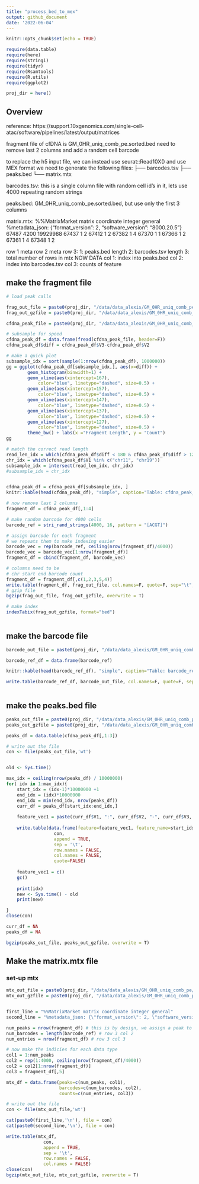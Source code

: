 ```yaml
---
title: "process_bed_to_mex"
output: github_document
date: '2022-06-04'
---
```


```r
knitr::opts_chunk$set(echo = TRUE)

require(data.table)
require(here)
require(stringi)
require(tidyr)
require(Rsamtools)
require(R.utils)
require(ggplot2)

proj_dir = here()

```

## Overview

reference: https://support.10xgenomics.com/single-cell-atac/software/pipelines/latest/output/matrices


fragment file of cfDNA is GM_0HR_uniq_comb_pe.sorted.bed
need to remove last 2 columns and add a random cell barcode

to replace the h5 input  file, we can instead use seurat::Read10X() and use MEX format
we need to generate the following files:
├── barcodes.tsv
├── peaks.bed
└── matrix.mtx

barcodes.tsv: this is a single column file with random cell id's in it, lets use 4000 repeating random strings

peaks.bed: GM_0HR_uniq_comb_pe.sorted.bed, but use only the first 3 columns

matrix.mtx: 
%%MatrixMarket matrix coordinate integer general
%metadata_json: {"format_version": 2, "software_version": "8000.20.5"}
67487 4200 19929988
67437 1 2
67412 1 2
67382 1 4
67370 1 1
67366 1 2
67361 1 4
67348 1 2

row 1 meta
row 2 meta
row 3: 1: peaks.bed length 2: barcodes.tsv length 3: total number of rows in mtx
NOW DATA
col 1: index into peaks.bed
col 2: index into barcodes.tsv
col 3: counts of feature


## make the fragment file

```r

# load peak calls

frag_out_file = paste0(proj_dir, "/data/data_alexis/GM_0HR_uniq_comb_pe_fragments.tsv")
frag_out_gzfile = paste0(proj_dir, "/data/data_alexis/GM_0HR_uniq_comb_pe_fragments.tsv.gz")

cfdna_peak_file = paste0(proj_dir, "/data/data_alexis/GM_0HR_uniq_comb_pe.sorted.bed")

# subsample for speed
cfdna_peak_df = data.frame(fread(cfdna_peak_file, header=F))
cfdna_peak_df$diff = cfdna_peak_df$V3-cfdna_peak_df$V2

# make a quick plot
subsample_idx = sort(sample(1:nrow(cfdna_peak_df), 1000000))
gg = ggplot(cfdna_peak_df[subsample_idx,], aes(x=diff)) + 
        geom_histogram(binwidth=1) +
        geom_vline(aes(xintercept=167),
            color="blue", linetype="dashed", size=0.5) +
        geom_vline(aes(xintercept=157),
            color="blue", linetype="dashed", size=0.5) +
        geom_vline(aes(xintercept=147),
            color="blue", linetype="dashed", size=0.5) +
        geom_vline(aes(xintercept=137),
            color="blue", linetype="dashed", size=0.5) +
        geom_vline(aes(xintercept=127),
            color="blue", linetype="dashed", size=0.5) +
        theme_bw() + labs(x ="Fragment Length", y = "Count") 
gg

# match the correct read length
read_len_idx = which(cfdna_peak_df$diff < 180 & cfdna_peak_df$diff > 120)
chr_idx = which(cfdna_peak_df$V1 %in% c("chr11", "chr19"))
subsample_idx = intersect(read_len_idx, chr_idx)
#subsample_idx = chr_idx


cfdna_peak_df = cfdna_peak_df[subsample_idx, ]
knitr::kable(head(cfdna_peak_df), "simple", caption="Table: cfdna_peak_df")

# now remove last 2 columns 
fragment_df = cfdna_peak_df[,1:4]

# make random barcode for 4000 cells
barcode_ref = stri_rand_strings(4000, 16, pattern = "[ACGT]")

# assign barcode for each fragment
# we repeats them to make indexing easier
barcode_vec = rep(barcode_ref, ceiling(nrow(fragment_df)/4000))
barcode_vec = barcode_vec[1:nrow(fragment_df)]
fragment_df = cbind(fragment_df, barcode_vec)

# columns need to be
# chr start end barcode count
fragment_df = fragment_df[,c(1,2,3,5,4)]
write.table(fragment_df, frag_out_file, col.names=F, quote=F, sep="\t", row.names = F)
# gzip file
bgzip(frag_out_file, frag_out_gzfile, overwrite = T)

# make index
indexTabix(frag_out_gzfile, format="bed")
 
```


## make the barcode file

```r

barcode_out_file = paste0(proj_dir, "/data/data_alexis/GM_0HR_uniq_comb_pe/barcodes.tsv")

barcode_ref_df = data.frame(barcode_ref)

knitr::kable(head(barcode_ref_df), "simple", caption="Table: barcode_ref")

write.table(barcode_ref_df, barcode_out_file, col.names=F, quote=F, sep="\t", row.names = F)
 
```


## make the peaks.bed file

```r

peaks_out_file = paste0(proj_dir, "/data/data_alexis/GM_0HR_uniq_comb_pe/features.tsv")
peaks_out_gzfile = paste0(proj_dir, "/data/data_alexis/GM_0HR_uniq_comb_pe/features.tsv.gz")

peaks_df = data.table(cfdna_peak_df[,1:3])

# write out the file
con <- file(peaks_out_file,'wt')


old <- Sys.time()

max_idx = ceiling(nrow(peaks_df) / 10000000)
for( idx in 1:max_idx){
    start_idx = (idx-1)*10000000 +1
    end_idx = (idx)*10000000
    end_idx = min(end_idx, nrow(peaks_df))
    curr_df = peaks_df[start_idx:end_idx,]
    
    feature_vec1 = paste(curr_df$V1, ":", curr_df$V2, "-", curr_df$V3, sep="")
    
    write.table(data.frame(feature=feature_vec1, feature_name=start_idx:end_idx),
                  con,
                  append = TRUE,
                  sep = '\t',
                  row.names = FALSE,
                  col.names = FALSE,
                  quote=FALSE)
    
    feature_vec1 = c()
    gc()
    
    print(idx)
    new <- Sys.time() - old
    print(new)

}
close(con)

curr_df = NA
peaks_df = NA

bgzip(peaks_out_file, peaks_out_gzfile, overwrite = T)


```


## Make the matrix.mtx file


### set-up mtx

```r

mtx_out_file = paste0(proj_dir, "/data/data_alexis/GM_0HR_uniq_comb_pe/matrix.mtx")
mtx_out_gzfile = paste0(proj_dir, "/data/data_alexis/GM_0HR_uniq_comb_pe/matrix.mtx.gz")


first_line = "%%MatrixMarket matrix coordinate integer general"
second_line = "%metadata_json: {\"format_version\": 2, \"software_version\": \"8000.20.5\"}"

num_peaks = nrow(fragment_df) # this is by design, we assign a peak to only one cell; row 3 col 1
num_barcodes = length(barcode_ref) # row 3 col 2
num_entries = nrow(fragment_df) # row 3 col 3

# now make the indicies for each data type
col1 = 1:num_peaks
col2 = rep(1:4000, ceiling(nrow(fragment_df)/4000))
col2 = col2[1:nrow(fragment_df)]
col3 = fragment_df[,5]

mtx_df = data.frame(peaks=c(num_peaks, col1),
                    barcodes=c(num_barcodes, col2),
                    counts=c(num_entries, col3))

# write out the file
con <- file(mtx_out_file,'wt')

cat(paste0(first_line,'\n'), file = con)
cat(paste0(second_line,'\n'), file = con)

write.table(mtx_df,
              con,
              append = TRUE,
              sep = '\t',
              row.names = FALSE,
              col.names = FALSE)
close(con)
bgzip(mtx_out_file, mtx_out_gzfile, overwrite = T)

```


